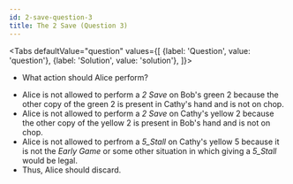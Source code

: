 ```yaml
---
id: 2-save-question-3
title: The 2 Save (Question 3)
---
```



<BeginnersGuideProgress id="2-save-question-3" />

<!-- lint disable no-undefined-references -->

<Tabs
  defaultValue="question"
  values={[
    {label: 'Question', value: 'question'},
    {label: 'Solution', value: 'solution'},
  ]}>
<TabItem value="question">

- What action should Alice perform?

</TabItem>
<TabItem value="solution">

- Alice is not allowed to perform a _2 Save_ on Bob's green 2 because the other copy of the green 2 is present in Cathy's hand and is not on chop.
- Alice is not allowed to perform a _2 Save_ on Cathy's yellow 2 because the other copy of the yellow 2 is present in Bob's hand and is not on chop.
- Alice is not allowed to perfrom a _5_Stall_ on Cathy's yellow 5 because it is not the _Early Game_ or some other situation in which giving a _5_Stall_ would be legal.
- Thus, Alice should discard.

</TabItem>
</Tabs>

<TwoSaveQuestion3 />
